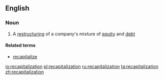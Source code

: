 ==English==

===Noun===
{{en-noun}}

# {{context|finance}} A [[restructuring]] of a company's mixture of [[equity]] and [[debt]]

====Related terms====
*[[recapitalize]]

[[io:recapitalization]]
[[pl:recapitalization]]
[[ru:recapitalization]]
[[ta:recapitalization]]
[[zh:recapitalization]]